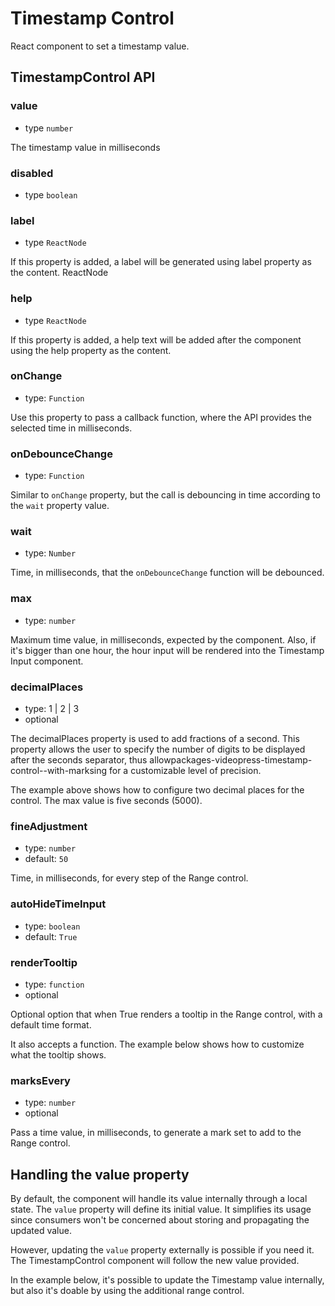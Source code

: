 
<Meta
  title="Packages/VideoPress/Timestamp Control"
  component={TimestampControl}
/>

# Timestamp Control

React component to set a timestamp value.

<Canvas withSource="open">
  <Story id="packages-videopress-timestamp-control--default" />
</Canvas>

## TimestampControl API

### value

- type `number`

The timestamp value in milliseconds

### disabled

- type `boolean`

<Canvas withSource="false">
  <Story id="packages-videopress-timestamp-control--disabled" />
</Canvas>

### label

- type `ReactNode`

If this property is added, a label will be generated using label property as the content.
ReactNode

### help

- type `ReactNode`

If this property is added, a help text will be added after the component using the help property as the content.

### onChange

- type: `Function`

Use this property to pass a callback function, where the API provides the selected time in milliseconds.

### onDebounceChange

- type: `Function`

Similar to `onChange` property, but the call is debouncing in time according to the `wait` property value.

### wait

- type: `Number`

Time, in milliseconds, that the `onDebounceChange` function will be debounced.

###

### max

- type: `number`

Maximum time value, in milliseconds, expected by the component.
Also, if it's bigger than one hour, the hour input will be rendered into the Timestamp Input component.

### decimalPlaces

- type: 1 | 2 | 3
- optional

The decimalPlaces property is used to add fractions of a second.
This property allows the user to specify the number of digits to be displayed after the seconds separator,
thus allowpackages-videopress-timestamp-control--with-marksing for a customizable level of precision.

<Canvas withSource="open">
  <Story id="packages-videopress-timestamp-control--decimal-places" />
</Canvas>

The example above shows how to configure two decimal places for the control. The max value is five seconds (5000).

### fineAdjustment

- type: `number`
- default: `50`

Time, in milliseconds, for every step of the Range control.

### autoHideTimeInput

- type: `boolean`
- default: `True`

### renderTooltip

- type: `function`
- optional

Optional option that when True renders a tooltip in the Range control, with a default time format.

<Canvas>
  <Story id="packages-videopress-timestamp-control--show-tooltip" />
</Canvas>

It also accepts a function. The example below shows how to customize what the tooltip shows.

<Canvas>
  <Story id="packages-videopress-timestamp-control--custom-tooltip" />
</Canvas>

### marksEvery

- type: `number`
- optional

Pass a time value, in milliseconds, to generate a mark set to add to the Range control.

<Canvas>
  <Story id="packages-videopress-timestamp-control--with-marks" />
</Canvas>

## Handling the value property

By default, the component will handle its value internally through a local state.
The `value` property will define its initial value.
It simplifies its usage since consumers 
won't be concerned about storing and propagating the updated value.

However, updating the `value` property externally is possible if you need it.
The TimestampControl component will follow the new value provided.

In the example below, it's possible to update the Timestamp value internally,
but also it's doable by using the additional range control.

<Canvas>
  <Story id="packages-videopress-timestamp-control--changing-value-externally" />
</Canvas>
